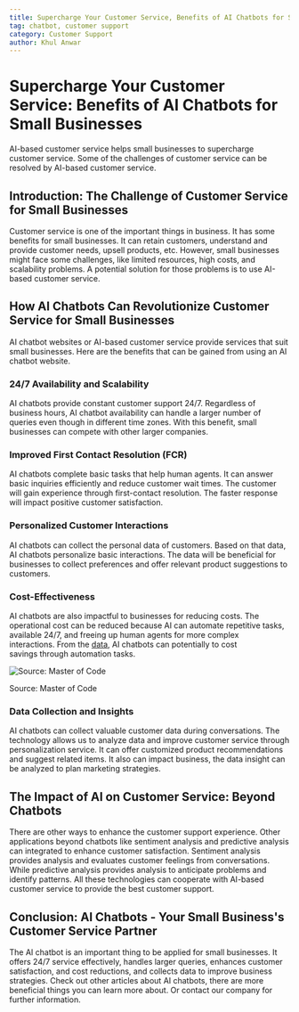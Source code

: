 ```yaml
---
title: Supercharge Your Customer Service, Benefits of AI Chatbots for Small Businesses
tag: chatbot, customer support
category: Customer Support
author: Khul Anwar
---
```


# Supercharge Your Customer Service: Benefits of AI Chatbots for Small Businesses

AI-based customer service helps small businesses to supercharge customer service. Some of the challenges of customer service can be resolved by AI-based customer service.

## Introduction: The Challenge of Customer Service for Small Businesses

Customer service is one of the important things in business. It has some benefits for small businesses. It can retain customers, understand and provide customer needs, upsell products, etc. However, small businesses might face some challenges, like limited resources, high costs, and scalability problems. A potential solution for those problems is to use AI-based customer service.

## How AI Chatbots Can Revolutionize Customer Service for Small Businesses

AI chatbot websites or AI-based customer service provide services that suit small businesses. Here are the benefits that can be gained from using an AI chatbot website.

### 24/7 Availability and Scalability

AI chatbots provide constant customer support 24/7. Regardless of business hours, AI chatbot availability can handle a larger number of queries even though in different time zones. With this benefit, small businesses can compete with other larger companies.

### Improved First Contact Resolution (FCR)

AI chatbots complete basic tasks that help human agents. It can answer basic inquiries efficiently and reduce customer wait times. The customer will gain experience through first-contact resolution. The faster response will impact positive customer satisfaction.

### Personalized Customer Interactions

AI chatbots can collect the personal data of customers. Based on that data, AI chatbots personalize basic interactions. The data will be beneficial for businesses to collect preferences and offer relevant product suggestions to customers.

### Cost-Effectiveness

AI chatbots are also impactful to businesses for reducing costs. The operational cost can be reduced because AI can automate repetitive tasks, available 24/7, and freeing up human agents for more complex interactions. From the [data](https://www.notion.so/1913e58ce4114f2aaa1c6ecccd26e4b5?pvs=21), AI chatbots can potentially to cost savings through automation tasks.

![Source: Master of Code](./img/chatbot-cost-effectiveness.png)

Source: Master of Code

### Data Collection and Insights

AI chatbots can collect valuable customer data during conversations. The technology allows us to analyze data and improve customer service through personalization service. It can offer customized product recommendations and suggest related items. It also can impact business, the data insight can be analyzed to plan marketing strategies.

## The Impact of AI on Customer Service: Beyond Chatbots

There are other ways to enhance the customer support experience. Other applications beyond chatbots like sentiment analysis and predictive analysis can integrated to enhance customer satisfaction. Sentiment analysis provides analysis and evaluates customer feelings from conversations. While predictive analysis provides analysis to anticipate problems and identify patterns. All these technologies can cooperate with AI-based customer service to provide the best customer support.

## Conclusion: AI Chatbots - Your Small Business's Customer Service Partner

The AI chatbot is an important thing to be applied for small businesses. It offers 24/7 service effectively, handles larger queries, enhances customer satisfaction, and cost reductions, and collects data to improve business strategies. Check out other articles about AI chatbots, there are more beneficial things you can learn more about. Or contact our company for further information.